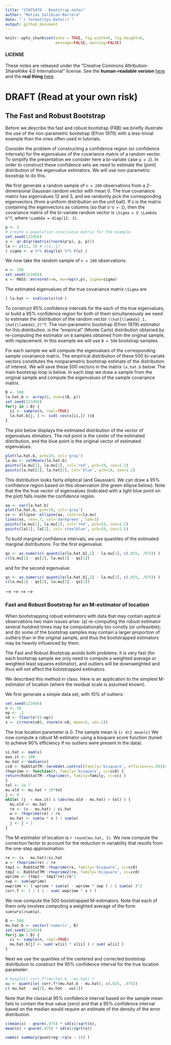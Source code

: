```yaml
---
title: "STAT547O - Bootstrap notes"
author: "Matias Salibian-Barrera"
date: "`r format(Sys.Date())`"
output: github_document
---
```

  
```r
knitr::opts_chunk$set(echo = TRUE, fig.width=6, fig.height=6, 
                      message=FALSE, warning=FALSE)
```

#### LICENSE
These notes are released under the 
"Creative Commons Attribution-ShareAlike 4.0 International" license. 
See the **human-readable version** [here](https://creativecommons.org/licenses/by-sa/4.0/)
and the **real thing** [here](https://creativecommons.org/licenses/by-sa/4.0/legalcode). 


# DRAFT (Read at your own risk)

## The Fast and Robust Bootstrap

Before we describe the fast and robust bootstrap (FRB) we
briefly illustrate the use of the non-parametric bootstrap (Efron 1979) 
with a less-trivial example than the ones often used in tutorials. 

Consider the problem of constructing a confidence region (or confidence
intervals) for the eigenvalues of the covariance matrix of a 
random vector. To simplify the presentation we consider here a bi-variate
case `p = 2`). In order to construct these confidence sets we need
to estimate the (joint) distribution of the eigenvalue estimators.
We will use non-parametric boostrap to do this. 

We first generate a random sample of `n = 200` observations from a 
2-dimensional Gaussian random vector with mean 0. The true 
covariance matrix has eigenvalues 12 and 3, and we randomly 
pick the corresponding eigenvectors (from a uniform distribution 
on the unit ball). If `U` is the matrix containing the eigenvectors
as columns (so that `U'U = I`), then the covariance matrix of the
bi-variate random vector is
`\Sigma = U \Lambda U^T`, where `\Lambda = diag(12, 3)`. 

```r
p <- 2
# create a population covariance matrix for the example
set.seed(123456)
u <- qr.Q(qr(matrix(rnorm(p*p), p, p)))
la <- c(12, 3) # c(3, 1)
( sigma <- u %*% diag(la) %*% t(u) )
```

We now take the random sample of `n = 200` observations:
```r
n <- 200
set.seed(123456)
x <- MASS::mvrnorm(n=n, mu=rep(0,p), Sigma=sigma)
```
The estimated eigenvalues of the true covariance matrix `\Sigma` are
```r
( la.hat <- svd(cov(x))$d )
```
To construct 95% confidence intervals for the each of the true eigenvalues,
or build a 95% confidence region for both of them simultaneously we need
to estimate the distribution of the random 
vector `(\hat{\lambda}_1, \hat{\lambda}_2)^T`. The 
non-parametric bootstrap (Efron 1979) estimator for this distribution.
is the "empirical" (Monte Carlo) distribution obtained
by re-computing the estimator on `B` samples obtained 
from the original sample, with replacement. In this
example we will use `B = 500` bootstrap samples.

For each sample we will compute the eigenvalues of the corresponding sample
covariance matrix. The empirical distribution of these 500 bi-variate
vectors constitutes the nonparametric bootstrap estimate of the
distribution of interest. We will save these 500 vectors 
in the matrix `la.hat.b` below. 
The main bootstrap loop is below. In each step 
we draw a sample from the original sample and compute the 
eigenvalues of the sample
covariance matrix. 
```r
B <- 500
la.hat.b <- array(0, dim=c(B, p))
set.seed(123456)
for(j in 1:B) {
  ii <- sample(n, repl=TRUE)
  la.hat.b[j, ] <- svd( cov(x[ii,]) )$d
}
```
The plot below displays the estimated distribution 
of the vector of eigenvalues etimators. 
The red point is the 
center of the estimated distribution, and the blue
point is the original vector of estimated eigenvalues. 
```r
plot(la.hat.b, pch=19, col='gray')
la.mu <- colMeans(la.hat.b)
points(la.mu[1], la.mu[2], col='red', pch=19, cex=1.2)
points(la.hat[1], la.hat[2], col='blue', pch=19, cex=1.2)
```

This distribution looks fairly elliptical (and Gaussian). 
We can draw a 95% confidence region based on this 
observation (the green ellipse below). Note that the
the true vector of eigenvalues (indicated with a
light blue point on the plot) falls inside the confidence
region. 
```r
aa <- var(la.hat.b) 
plot(la.hat.b, pch=19, col='gray')
xx <- ellipse::ellipse(aa, centre=la.mu)
lines(xx, cex=.7, col='darkgreen', lwd=3)
points(la.mu[1], la.mu[2], col='red', pch=19, cex=1.2)
points(la[1], la[2], col='steelblue', pch=19, cex=1.5)
```

To build marginal confidence intervals, we use quantiles of 
the estimated marginal distributions. For the
first eigenvalue:
```r
qs <- as.numeric( quantile(la.hat.b[,1] - la.mu[1], c(.025, .975)) )
c(la.mu[1] - qs[2], la.mu[1] - qs[1])
```
and for the second eigenvalue:
```r
qs <- as.numeric( quantile(la.hat.b[,2] - la.mu[2], c(.025, .975)) )
c(la.mu[2] - qs[2], la.mu[2] - qs[1])
```
<!-- Another way to look at it, using boxplots: -->
<!-- ```{r marg2} -->
<!-- boxplot(la.hat.b, col='gray80') -->
<!-- points(1, la[1], pch=19, cex=1.75, col='steelblue') -->
<!-- points(2, la[2], pch=19, cex=1.75, col='steelblue') -->
<!-- ``` -->

<!-- **Sanity check**: we do know the asymptotic distribution of each -->
<!-- eigenvalue estimator ( `N(\lambda_j, 2*\lambda_j^2 / n)` ).  -->
<!-- <!-- ```{r sanity} --> -->
<!-- <!-- diag( var(la.hat.b) ) --> -->
<!-- <!-- 2*la.hat^2/n --> -->
<!-- <!-- ``` --> -->
<!-- The corresponding asymptotic CIs are: -->
<!-- ```{r asym1} -->
<!-- c(la.hat[1] - qnorm(.975)*sqrt(2*la.hat[1]^2/n),  -->
<!--   la.hat[1] + qnorm(.975)*sqrt(2*la.hat[1]^2/n) ) -->

<!-- c(la.hat[2] - qnorm(.975)*sqrt(2*la.hat[2]^2/n),  -->
<!--   la.hat[2] + qnorm(.975)*sqrt(2*la.hat[2]^2/n) ) -->
<!-- ``` -->

### Fast and Robust Bootstrap for an M-estimator of location

When bootstrapping robust estimators with data that may 
contain ayptical observations two main issues arise: (a)
re-computing the robust estimator several hundred
times may be computationally too constly (or unfeasible);
and (b) some of the bootstrap samples may contain 
a larger proportion of outliers than in the original sample,
and thus the bootstrapped estimators may be heavily 
influenced by them. 

The Fast and Robust Bootstrap avoids both problems: 
it is very fast (for each bootstrap sample we only need
to compute a weighted average or weighted least squares
estimator), and outliers will be downweighted and thus 
will not affect the bootstrapped estimators. 

We described this method in class. Here is an application
to the simplest M-estimator of location (where the residual
scale is assumed known). 

We first generate a simple data set, with 10% of oultiers:
```r
set.seed(123456)
n <- 50
ep <- .1
n0 <- floor(n*(1-ep))
x <- c(rnorm(n0), rnorm(n-n0, mean=5, sd=.1))
```
The true location parameter is 0. The sample mean is
```{r dr2
mean(x)
```
We now compute a robust M-estimator using a bisquare score
function (tuned to achieve 90% efficiency if no outliers 
were present in the data). 
```r
si.hat <- mad(x) 
max.it <- 100
mu.hat <- median(x)
cc0 <- RobStatTM::lmrobdet.control(family='bisquare', efficiency=.95)$tuning.psi
rhoprime <- function(r, family='bisquare', cc=cc0) {
return(RobStatTM::rhoprime(r, family=family, cc=cc) )
}
tol <- 1e-7
mu.old <- mu.hat + 10*tol
j <- 0
while( (j  < max.it) & (abs(mu.old - mu.hat) > tol) ) {
  mu.old <- mu.hat
  re <- (x - mu.hat) / si.hat
  w <- rhoprime(re) / re
  mu.hat <- sum(w * x ) / sum(w)
  j <- j + 1
}
```
The M-estimator of location is `r round(mu.hat, 3)`. 
We now compute the correction factor to account for the
reduction in variability that results from the 
one-step approximation. 
```r
re <- (x - mu.hat)/si.hat
w <- rhoprime(re) / re
tmp1 <- RobStatTM::rhoprime(re, family='bisquare', cc=cc0)
tmp2 <- RobStatTM::rhoprime2(re, family='bisquare', cc=cc0)
wprime <- (tmp1 - tmp2*re)/re^2
swp <- sum(wprime)
wwprime <- ( wprime * sum(w) - wprime * swp ) / ( sum(w) )^2
corr.f <- 1 / ( 1 - sum( wwprime * x ) ) 
```
We now compute the 500 bootstrapped M-estimators. 
Note that each of them only involves computing
a weighted average of the form `sum(w*x)/sum(w)`. 
```r
B <- 500
mu.hat.b <- vector('numeric', B)
set.seed(123456)
for(j in 1:B) {
  ii <- sample(n, repl=TRUE)
  mu.hat.b[j] <- sum( w[ii] * x[ii] ) / sum( w[ii] )
}
```
Next we use the quantiles of the centered and 
corrected bootstrap distribution to construct the
95% confidence interval for the true location parameter:
```r
# boxplot( corr.f*(mu.hat.b - mu.hat) )
uu <- quantile( corr.f*(mu.hat.b - mu.hat), c(.025, .975))
c( mu.hat - uu[2], mu.hat - uu[1])
```
Note that the classical 95% confidence interval based
on the sample mean fails to contain the true value (zero)
and that a 95% confidence interval based on the median
would require an estimate of the density of the 
error distribution. 
```r
c(mean(x) - qnorm(.975) * sd(x)/sqrt(n), 
mean(x) + qnorm(.975) * sd(x)/sqrt(n))
```
```r
names( summary(quantreg::rq(x ~ 1)) )
```